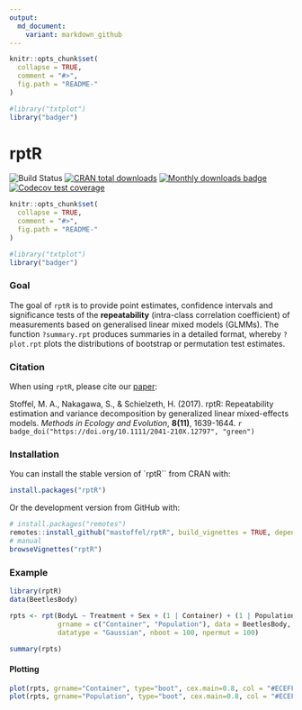 ```yaml
---
output:
  md_document:
    variant: markdown_github
---
```


<!-- README.md is generated from README.Rmd. Please edit that file -->

```r
knitr::opts_chunk$set(
  collapse = TRUE,
  comment = "#>",
  fig.path = "README-"
)
```

```r
#library("txtplot")
library("badger")
```

# rptR

![Build Status](https://travis-ci.org/mastoffel/rptR.svg?branch=master)
[![CRAN total downloads](http://cranlogs.r-pkg.org/badges/grand-total/rptR?color=blue)](https://cran.r-project.org/package=rptR) 
[![Monthly downloads badge](https://cranlogs.r-pkg.org/badges/last-month/rptR?color=blue)](https://CRAN.R-project.org/package=rptR)
[![Codecov test coverage](https://codecov.io/gh/mastoffel/rptR/branch/master/graph/badge.svg)](https://codecov.io/gh/mastoffel/rptR?branch=master)

```r
knitr::opts_chunk$set(
  collapse = TRUE,
  comment = "#>",
  fig.path = "README-"
)
```

```r
#library("txtplot")
library("badger")
```


### Goal 

The goal of `rptR` is to provide point estimates, confidence intervals and significance tests of the **repeatability** (intra-class correlation coefficient) of measurements based on generalised linear mixed models (GLMMs). The function `?summary.rpt` produces summaries in a detailed format, whereby `?plot.rpt` plots the distributions of bootstrap or permutation test estimates.

### Citation

When using `rptR`, please cite our [paper](https://besjournals.onlinelibrary.wiley.com/doi/10.1111/2041-210X.12797):

Stoffel, M. A., Nakagawa, S., & Schielzeth, H. (2017). rptR: Repeatability estimation and variance decomposition by generalized linear mixed-effects models. *Methods in Ecology and Evolution*, **8(11)**, 1639-1644. `r badge_doi("https://doi.org/10.1111/2041-210X.12797", "green")`

### Installation

You can install the stable version of `rptR`` from CRAN with:

```r
install.packages("rptR")
```

Or the development version from GitHub with:

```r
# install.packages("remotes")
remotes::install_github("mastoffel/rptR", build_vignettes = TRUE, dependencies = TRUE) 
# manual
browseVignettes("rptR")
```

### Example

```r
library(rptR)
data(BeetlesBody)

rpts <- rpt(BodyL ~ Treatment + Sex + (1 | Container) + (1 | Population), 
            grname = c("Container", "Population"), data = BeetlesBody, 
            datatype = "Gaussian", nboot = 100, npermut = 100)
```

```r
summary(rpts)
```

#### Plotting

```r
plot(rpts, grname="Container", type="boot", cex.main=0.8, col = "#ECEFF4")
plot(rpts, grname="Population", type="boot", cex.main=0.8, col = "#ECEFF4")
```
    


